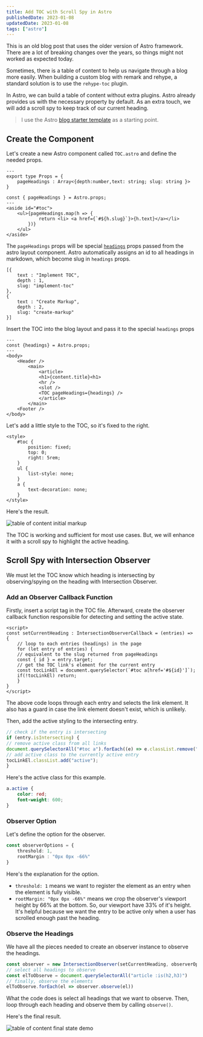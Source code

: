 ```yaml
---
title: Add TOC with Scroll Spy in Astro
publishedDate: 2023-01-08
updatedDate: 2023-01-08
tags: ["astro"]
---
```


<SideNote headingText="Disclaimer" variants="danger">
    This is an old blog post that uses the older version of Astro framework. There are a lot of breaking changes over the years, so things might not worked as expected today.
</SideNote>

Sometimes, there is a table of content to help us navigate through a blog more easily. When building a custom blog with remark and rehype, a standard solution is to use the `rehype-toc` plugin.

In Astro, we can build a table of content without extra plugins. Astro already provides us with the necessary property by default. As an extra touch, we will add a scroll spy to keep track of our current heading.


> I use the Astro [blog starter template](https://github.com/withastro/astro/tree/latest/examples/blog) as a starting point.


## Create the Component
Let's create a new Astro component called `TOC.astro` and define the needed props.

```astro title="TOC.astro"
---
export type Props = {
    pageHeadings : Array<{depth:number,text: string; slug: string }>
}

const { pageHeadings } = Astro.props;
---
<aside id="#toc">
    <ul>{pageHeadings.map(h => {
            return <li> <a href={`#${h.slug}`}>{h.text}</a></li>
        })}
    </ul>
</aside>

```

The `pageHeadings` props will be special [`headings`](https://docs.astro.build/en/core-concepts/layouts/#markdown-layout-props) props passed from the astro layout component. Astro automatically assigns an id to all headings in markdown, which become slug in `headings` props.


```astro
[{
    text : "Implement TOC",
    depth : 1,
    slug: "implement-toc"
},
{
    text : "Create Markup",
    depth : 2,
    slug: "create-markup"
}]
```

Insert the TOC into the blog layout and pass it to the special `headings` props

```astro
---
const {headings} = Astro.props;
---
<body>
    <Header />
        <main>
            <article>
            <h1>{content.title}<h1>
            <hr />
            <slot />
            <TOC pageHeadings={headings} />
            </article>
        </main>
    <Footer />
</body>
```

Let's add a little style to the TOC, so it's fixed to the right.

```astro title="TOC.astro"
<style>
    #toc {
        position: fixed;
        top: 0;
        right: 5rem;
    }
    ul {
        list-style: none;
    }
    a {
        text-decoration: none;
    }
</style>
```

Here's the result.

![table of content initial markup](https://res.cloudinary.com/dkiqn0gqg/image/upload/f_auto/q_auto/v1/blog/toc-initial?_a=ATRSRTC0)

The TOC is working and sufficient for most use cases. But, we will enhance it with a scroll spy to highlight the active heading.

## Scroll Spy with Intersection Observer
We must let the TOC know which heading is intersecting by observing/spying on the heading with Intersection Observer.

### Add an Observer Callback Function
Firstly, insert a script tag in the TOC file. Afterward, create the observer callback function responsible for detecting and setting the active state.

```astro title="TOC.astro"
<script>
const setCurrentHeading : IntersectionObserverCallback = (entries) => {
    // loop to each entries (headings) in the page
    for (let entry of entries) {
    // equivalent to the slug returned from pageHeadings
    const { id } = entry.target;
    // get the TOC link's element for the current entry
    const tocLinkEl = document.querySelector(`#toc a[href='#${id}']`);
    if(!tocLinkEl) return;
    }
}
</script>
```

The above code loops through each entry and selects the link element. It also has a guard in case the link element doesn't exist, which is unlikely.

Then, add the active styling to the intersecting entry.

```ts
// check if the entry is intersecting
if (entry.isIntersecting) {
// remove active class from all links
document.querySelectorAll("#toc a").forEach((e) => e.classList.remove("active"));
// add active class to the currently active entry
tocLinkEl.classList.add("active");
}
```
Here's the active class for this example.

```css
a.active {
    color: red;
    font-weight: 600;
}
```

### Observer Option
Let's define the option for the observer.

```ts
const observerOptions = {
    threshold: 1,
    rootMargin : "0px 0px -66%"
}
```

Here's the explanation for the option.
- `threshold: 1`  means we want to register the element as an entry when the element is fully visible.
- `rootMargin: "0px 0px -66%"` means we crop the observer's viewport height by 66% at the bottom. So, our viewport have 33% of it's height. It's helpful because we want the entry to be active only when a user has scrolled enough past the heading.

### Observe the Headings
We have all the pieces needed to create an observer instance to observe the headings.

```ts
const observer = new IntersectionObserver(setCurrentHeading, observerOptions);
// select all headings to observe
const elToObserve = document.querySelectorAll("article :is(h2,h3)")
// finally, observe the elements
elToObserve.forEach(el => observer.observe(el))
```

What the code does is select all headings that we want to observe. Then, loop through each heading and observe them by calling `observe()`.

Here's the final result.

![table of content final state demo](https://res.cloudinary.com/dkiqn0gqg/image/upload/f_auto/q_50/v1/blog/toc-demo?_a=ATRSRTC0)
